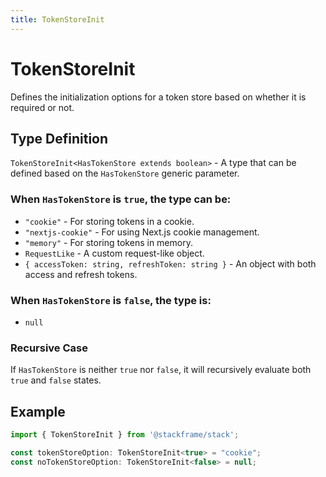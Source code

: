 ```yaml
---
title: TokenStoreInit
---
```


# TokenStoreInit

Defines the initialization options for a token store based on whether it is required or not.

## Type Definition

`TokenStoreInit<HasTokenStore extends boolean>` - A type that can be defined based on the `HasTokenStore` generic parameter.

### When `HasTokenStore` is `true`, the type can be:
- `"cookie"` - For storing tokens in a cookie.
- `"nextjs-cookie"` - For using Next.js cookie management.
- `"memory"` - For storing tokens in memory.
- `RequestLike` - A custom request-like object.
- `{ accessToken: string, refreshToken: string }` - An object with both access and refresh tokens.

### When `HasTokenStore` is `false`, the type is:
- `null`

### Recursive Case
If `HasTokenStore` is neither `true` nor `false`, it will recursively evaluate both `true` and `false` states.

## Example

```typescript
import { TokenStoreInit } from '@stackframe/stack';

const tokenStoreOption: TokenStoreInit<true> = "cookie";
const noTokenStoreOption: TokenStoreInit<false> = null;
```